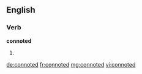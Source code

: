 ==English==

===Verb===
'''connoted'''

# {{past of|[[connote]]}}

[[de:connoted]]
[[fr:connoted]]
[[mg:connoted]]
[[vi:connoted]]